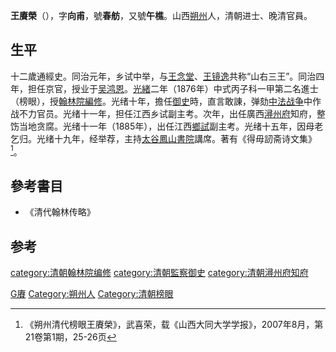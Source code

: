 '''王賡榮'''（{{bd|1841年||1895年|catIdx=W王}}），字'''向甫'''，號'''春舫'''，又號'''午樵'''。山西[[朔州|朔州]]人，清朝进士、晚清官員。

==生平==
十二歲通經史。同治元年，乡试中举，与[[王念堂|王念堂]]、[[王镜逸|王镜逸]]共称“山右三王”。同治四年，担任京官，授业于[[吴鸿恩|吴鸿恩]]。[[光緒|光緒]]二年（1876年）中式丙子科一甲第二名進士（榜眼），授[[翰林院|翰林院]][[編修|編修]]。光绪十年，擔任[[御史|御史]]時，直言敢諌，弹劾[[中法战争|中法战争]]中作战不力官员。光绪十一年，担任江西乡试副主考。次年，出任廣西[[潯州府|潯州府]]知府，整饬当地贪腐。光绪十一年（1885年），出任江西[[鄉試|鄉試]]副主考。光绪十五年，因母老乞归。光绪十九年，经举荐，主持[[太谷县|太谷]][[鳳山書院|鳳山書院]]講席。著有《得毋訒斋诗文集》<ref>《朔州清代榜眼王賡榮》，武喜荣，载《山西大同大学学报》，2007年8月，第21卷第1期，25-26页</ref>。

== 參考書目 ==
*《清代翰林传略》

==参考==
{{reflist}}

{{光緒二年丙子恩科殿試金榜}}

{{Authority control}}

{{DEFAULTSORT:Wang王}}
[[Category:王姓|G賡]]
[[Category:朔州人|Category:朔州人]]
[[category:清朝翰林院编修|category:清朝翰林院编修]]
[[category:清朝監察御史|category:清朝監察御史]]
[[category:清朝潯州府知府|category:清朝潯州府知府]]
[[Category:清朝榜眼|Category:清朝榜眼]]